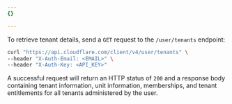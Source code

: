 ```yaml
---
{}

---
```




To retrieve tenant details, send a `GET` request to the `/user/tenants` endpoint:



```bash title="Request"
curl "https://api.cloudflare.com/client/v4/user/tenants" \
--header "X-Auth-Email: <EMAIL>" \
--header "X-Auth-Key: <API_KEY>"
```

A successful request will return an HTTP status of `200` and a response body containing tenant information, unit information, memberships, and tenant entitlements for all tenants administered by the user.
